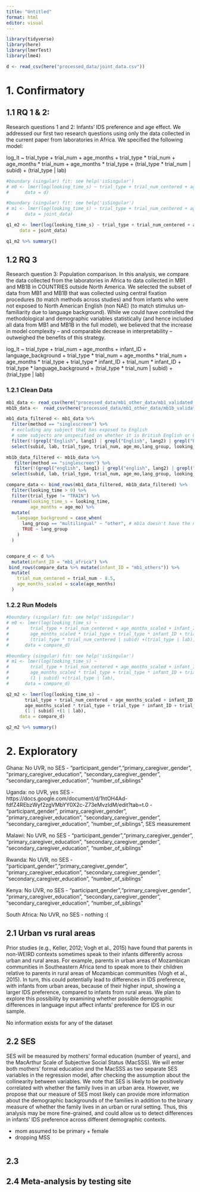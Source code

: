 ```yaml
---
title: "Untitled"
format: html
editor: visual
---
```



```r
library(tidyverse)
library(here)
library(lmerTest)
library(lme4)

d <- read_csv(here("processed_data/joint_data.csv"))

```

# 1. Confirmatory 

## 1.1 RQ 1 & 2: 

Research questions 1 and 2: Infants’ IDS preference and age effect. We addressed our first two research questions using only the data collected in the current paper from laboratories in Africa. We specified the following model: 

log_lt ~ trial_type + trial_num + age_months + 
trial_type * trial_num + 
age_months * trial_num + 
age_months * trial_type + 
(trial_type * trial_num | subid) +
(trial_type | lab) 



```r

#boundary (singular) fit: see help('isSingular')
# m0 <- lmer(log(looking_time_s) ~ trial_type + trial_num_centered + age_months_scaled + trial_type * trial_num_centered + age_months_scaled * trial_num_centered + age_months_scaled * trial_type +(trial_type * trial_num | subid) + (trial_type | lab),
#      data = d) 

#boundary (singular) fit: see help('isSingular')
# m1 <- lmer(log(looking_time_s) ~ trial_type + trial_num_centered + age_months_scaled + trial_type * trial_num_centered + age_months_scaled * trial_num_centered + age_months_scaled * trial_type + (1 | subid) + (trial_type | lab),
#      data = joint_data)

q1_m2 <- lmer(log(looking_time_s) ~ trial_type + trial_num_centered + age_months_scaled + trial_type * trial_num_centered + age_months_scaled * trial_num_centered + age_months_scaled * trial_type + (1 | subid) + (1 | lab),
     data = joint_data)

q1_m2 %>% summary()
```


## 1.2 RQ 3

Research question 3: Population comparison. In this analysis, we compare the data collected from the laboratories in Africa to data collected in MB1 and MB1B in COUNTRIES outside North America. We selected the subset of data from MB1 and MB1B that was collected using central fixation procedures (to match methods across studies) and from infants who were not exposed to North American English (non NAE) (to match stimulus un-familiarity due to language background). While we could have controlled the methodological and demographic variables statistically (and hence included all data from MB1 and MB1B in the full model), we believed that the increase in model complexity – and comparable decrease in interpretability – outweighed the benefits of this strategy.


log_lt ~ trial_type + trial_num + age_months + infant_ID + language_background +
trial_type * trial_num + 
age_months * trial_num + 
age_months * trial_type + 
trial_type * infant_ID +
trial_num * infant_ID + 
trial_type * language_background +
(trial_type * trial_num | subid) +
(trial_type | lab) 



### 1.2.1 Clean Data 

```r
mb1_data <- read_csv(here("processed_data/mb1_other_data/mb1_validated_output.csv"))
mb1b_data <-  read_csv(here("processed_data/mb1_other_data/mb1b_validated_output.csv"))

mb1_data_filtered <- mb1_data %>% 
  filter(method == "singlescreen") %>% 
  # excluding any subject that has exposed to English 
  # some subjects are unspecified on whether it is British English or US so excluding English in general 
  filter(!(grepl("English", lang1) | grepl("English", lang2) | grepl("English", lang3))) %>% 
  select(subid, lab, trial_type, trial_num, age_mo,lang_group, looking_time)

mb1b_data_filtered <- mb1b_data %>% 
   filter(method == "singlescreen") %>% 
   filter(!(grepl("english", lang1) | grepl("english", lang2) | grepl("english", lang3))) %>% 
  select(subid, lab, trial_type, trial_num, age_mo,lang_group, looking_time)

compare_data <- bind_rows(mb1_data_filtered, mb1b_data_filtered) %>% 
  filter(looking_time > 0) %>% 
  filter(trial_type != "TRAIN") %>% 
  rename(looking_time_s = looking_time, 
         age_months = age_mo) %>% 
  mutate(
    language_background = case_when(
      lang_group == "multilingual" ~ "other", # mb1a doesn't have the multilingual category
      TRUE ~ lang_group
    )
  )


compare_d <- d %>% 
  mutate(infant_ID = "mb1_africa") %>% 
 bind_rows(compare_data %>% mutate(infant_ID = "mb1_others")) %>% 
  mutate(
    trial_num_centered = trial_num - 8.5,
    age_months_scaled = scale(age_months)
  ) 


```


### 1.2.2 Run Models 

```r

#boundary (singular) fit: see help('isSingular')
# m0 <- lmer(log(looking_time_s) ~ 
#        trial_type + trial_num_centered + age_months_scaled + infant_ID + language_background + trial_type * trial_num_centered + age_months_scaled * trial_num_centered + 
#        age_months_scaled * trial_type + trial_type * infant_ID + trial_num_centered * infant_ID +  trial_type * language_background + 
#        (trial_type * trial_num_centered | subid) +(trial_type | lab), 
#      data = compare_d)

#boundary (singular) fit: see help('isSingular')
# m1 <- lmer(log(looking_time_s) ~ 
#        trial_type + trial_num_centered + age_months_scaled + infant_ID + language_background + trial_type * trial_num_centered + age_months_scaled * trial_num_centered + 
#        age_months_scaled * trial_type + trial_type * infant_ID + trial_num_centered * infant_ID +  trial_type * language_background + 
#        (1 | subid) +(trial_type | lab), 
#      data = compare_d)

q2_m2 <- lmer(log(looking_time_s) ~ 
       trial_type + trial_num_centered + age_months_scaled + infant_ID + language_background + trial_type * trial_num_centered + age_months_scaled * trial_num_centered + 
       age_months_scaled * trial_type + trial_type * infant_ID + trial_num_centered * infant_ID +  trial_type * language_background + 
       (1 | subid) +(1 | lab), 
     data = compare_d)

q2_m2 %>% summary()


```



# 2. Exploratory 

Ghana: No UVR, no SES
  - "participant_gender","primary_caregiver_gender", "primary_caregiver_education", "secondary_caregiver_gender",
    "secondary_caregiver_education",  "number_of_siblings"  
    

Uganda: no UVR, yes SES
  - https://docs.google.com/document/d/1htOH4Ad-fdfZ4REbzWyf2zgVMbYY0X2c-Z73eMvzIdM/edit?tab=t.0
  - "participant_gender", primary_caregiver_gender", "primary_caregiver_education", "secondary_caregiver_gender",
    "secondary_caregiver_education", "number_of_siblings", SES measurement

Malawi: No UVR, no SES
  - "participant_gender","primary_caregiver_gender", "primary_caregiver_education", "secondary_caregiver_gender",
    "secondary_caregiver_education",  "number_of_siblings"  

Rwanda: No UVR, no SES
  - "participant_gender","primary_caregiver_gender", "primary_caregiver_education", "secondary_caregiver_gender",
    "secondary_caregiver_education",  "number_of_siblings"  

Kenya:  No UVR, no SES
  - "participant_gender","primary_caregiver_gender", "primary_caregiver_education", "secondary_caregiver_gender",
    "secondary_caregiver_education",  "number_of_siblings"  
  
South Africa: No UVR, no SES
  - nothing :(


## 2.1 Urban vs rural areas

Prior studies (e.g., Keller, 2012; Vogh et al., 2015) have found that parents in non-WEIRD contexts sometimes speak to their infants differently across urban and rural areas. For example, parents in urban areas of Mozambican communities in Southeastern Africa tend to speak more to their children relative to parents in rural areas of Mozambican communities (Vogh et al., 2015). In turn, this could potentially lead to differences in IDS preference, with infants from urban areas, because of their higher input, showing a larger IDS preference, compared to infants from rural areas. We plan to explore this possibility by examining whether possible demographic differences in language input affect infants’ preference for IDS in our sample.

No information exists for any of the dataset 


## 2.2 SES

SES will be measured by mothers’ formal education (number of years), and the MacArthur Scale of Subjective Social Status (MacSSS). We will enter both mothers’ formal education and the MacSSS as two separate SES variables in the regression model, after checking the assumption about the collinearity between variables. We note that SES is likely to be positively correlated with whether the family lives in an urban area. However, we propose that our measure of SES most likely can provide more information about the demographic backgrounds of the families in addition to the binary measure of whether the family lives in an urban or rural setting. Thus, this analysis may be more fine-grained, and could allow us to detect differences in infants’ IDS preference across different demographic contexts.

 - mom assumed to be primary + female 
 - dropping MSS


```r

```




## 2.3 

## 2.4 Meta-analysis by testing site 